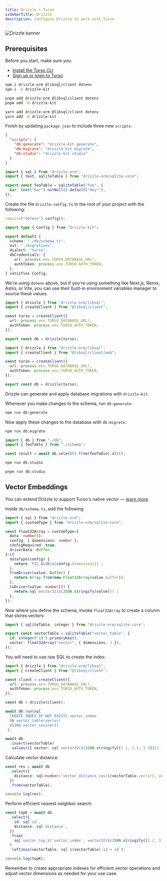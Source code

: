 ```yaml
---
title: Drizzle + Turso
sidebarTitle: Drizzle
description: Configure Drizzle to work with Turso
---
```


![Drizzle banner](/images/guides/drizzle-banner.png)

## Prerequisites

Before you start, make sure you:

- [Install the Turso CLI](/cli/installation)
- [Sign up or login to Turso](/cli/authentication#signup)

<Steps>

<Step title="Install Drizzle and the libSQL SDK">

<CodeGroup>

```bash npm
npm i drizzle-orm @libsql/client dotenv
npm i -D drizzle-kit
```

```bash pnpm
pnpm add drizzle-orm @libsql/client dotenv
pnpm add -D drizzle-kit
```

```bash yarn
yarn add drizzle-orm @libsql/client dotenv
yarn add -D drizzle-kit
```

</CodeGroup>

Finish by updating `package.json` to include three new `scripts`:

```json
{
  "scripts": {
    "db:generate": "drizzle-kit generate",
    "db:migrate": "drizzle-kit migrate",
    "db:studio": "drizzle-kit studio"
  }
}
```

</Step>

<Step title="Retrieve database credentials">

<Snippet file="retrieve-database-credentials.mdx" />

</Step>

<Step title="Create a Drizzle schema">

```ts db/schema.ts
import { sql } from "drizzle-orm";
import { text, sqliteTable } from "drizzle-orm/sqlite-core";

export const fooTable = sqliteTable("foo", {
  bar: text("bar").notNull().default("Hey!"),
});
```

</Step>

<Step title="Configure Drizzle Kit">

Create the file `drizzle.config.ts` in the root of your project with the following:

```ts drizzle.config.ts
require("dotenv").config();

import type { Config } from "drizzle-kit";

export default {
  schema: "./db/schema.ts",
  out: "./migrations",
  dialect: "turso",
  dbCredentials: {
    url: process.env.TURSO_DATABASE_URL!,
    authToken: process.env.TURSO_AUTH_TOKEN,
  },
} satisfies Config;
```

<Note>

We're using `dotenv` above, but if you're using something like Next.js, Remix, Astro, or Vite, you can use their built-in environment variables manager to source these values.

</Note>

</Step>

<Step title="Connect Drizzle with libSQL">

<CodeGroup>

```ts Node.js / Serverless
import { drizzle } from "drizzle-orm/libsql";
import { createClient } from "@libsql/client";

const turso = createClient({
  url: process.env.TURSO_DATABASE_URL!,
  authToken: process.env.TURSO_AUTH_TOKEN,
});

export const db = drizzle(turso);
```

```ts Edge Runtimes
import { drizzle } from "drizzle-orm/libsql";
import { createClient } from "@libsql/client/web";

const turso = createClient({
  url: process.env.TURSO_DATABASE_URL!,
  authToken: process.env.TURSO_AUTH_TOKEN,
});

export const db = drizzle(turso);
```

</CodeGroup>

</Step>

<Step title="Database migrations">

Drizzle can generate and apply database migrations with `drizzle-kit`.

Whenever you make changes to the schema, run `db:generate`:

```bash
npm run db:generate
```

Now apply these changes to the database with `db:migrate`:

```bash
npm run db:migrate
```

</Step>

<Step title="Query">

```ts
import { db } from "./db";
import { fooTable } from "./schema";

const result = await db.select().from(fooTable).all();
```

</Step>

<Step title="Connect Drizzle Studio">

<CodeGroup>

```bash npm
npm run db:studio
```

```bash pnpm
pnpm run db:studio
```

</CodeGroup>

</Step>

</Steps>

## Vector Embeddings

You can extend Drizzle to support Turso's native vector &mdash; [learn more](/features/ai-and-embeddings).

<Steps>

<Step title="Define custom vector type">

Inside `db/schema.ts`, add the following:

```typescript
import { sql } from "drizzle-orm";
import { customType } from "drizzle-orm/sqlite-core";

const float32Array = customType<{
  data: number[];
  config: { dimensions: number };
  configRequired: true;
  driverData: Buffer;
}>({
  dataType(config) {
    return `F32_BLOB(${config.dimensions})`;
  },
  fromDriver(value: Buffer) {
    return Array.from(new Float32Array(value.buffer));
  },
  toDriver(value: number[]) {
    return sql`vector32(${JSON.stringify(value)})`;
  },
});
```

</Step>

<Step title="Create a table with a vector column">

Now where you define the schema, invoke `float32Array` to create a column that stores vectors:

```typescript
import { sqliteTable, integer } from "drizzle-orm/sqlite-core";

export const vectorTable = sqliteTable("vector_table", {
  id: integer("id").primaryKey(),
  vector: float32Array("vector", { dimensions: 3 }),
});
```

</Step>

<Step title="Create a vector index">

You will need to use raw SQL to create the index:

```typescript
import { drizzle } from "drizzle-orm/libsql";
import { createClient } from "@libsql/client";

const client = createClient({
  url: process.env.TURSO_DATABASE_URL!,
  authToken: process.env.TURSO_AUTH_TOKEN,
});

const db = drizzle(client);

await db.run(sql`
  CREATE INDEX IF NOT EXISTS vector_index
  ON vector_table(vector)
  USING vector_cosine(3)
`);
```

</Step>

<Step title="Insert vector data">

```typescript
await db
  .insert(vectorTable)
  .values([{ vector: sql`vector32(${JSON.stringify([1.1, 2.2, 3.3])})` }]);
```

</Step>

<Step title="Query vector data">

Calculate vector distance:

```typescript
const res = await db
  .select({
    distance: sql<number>`vector_distance_cos(${vectorTable.vector}, vector32(${JSON.stringify([2.2, 3.3, 4.4])}))`,
  })
  .from(vectorTable);

console.log(res);
```

Perform efficient nearest neighbor search:

```typescript
const topK = await db
  .select({
    id: sql`id`,
    distance: sql`distance`,
  })
  .from(
    sql`vector_top_k('vector_index', vector32(${JSON.stringify([2.2, 3.3, 4.4])}), 5)`,
  )
  .leftJoin(vectorTable, sql`${vectorTable}.id = id`);

console.log(topK);
```

</Step>

</Steps>

Remember to create appropriate indexes for efficient vector operations and adjust vector dimensions as needed for your use case.
